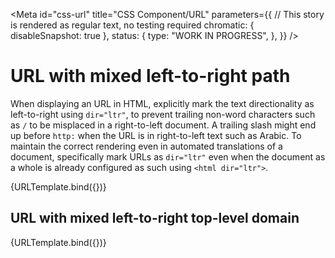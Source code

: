 <!-- @license CC0-1.0 -->


<Meta
  id="css-url"
  title="CSS Component/URL"
  parameters={{
    // This story is rendered as regular text, no testing required
    chromatic: { disableSnapshot: true },
    status: {
      type: "WORK IN PROGRESS",
    },
  }}
/>

# URL with mixed left-to-right path

When displaying an URL in HTML, explicitly mark the text directionality as left-to-right using `dir="ltr"`, to prevent trailing non-word characters such as `/` to be misplaced in a right-to-left document. A trailing slash might end up before `http:` when the URL is in right-to-left text such as Arabic. To maintain the correct rendering even in automated translations of a document, specifically mark URLs as `dir="ltr"` even when the document as a whole is already configured as such using `<html dir="ltr">`.

<Canvas>
  <Story
    args={{
      ...defaultArgs,
      url: "https://example.com/الأمثلة/",
    }}
    name="URL with right-to-left path"
  >
    {URLTemplate.bind({})}
  </Story>
</Canvas>

## URL with mixed left-to-right top-level domain

<Canvas>
  <Story
    args={{
      ...defaultArgs,
      url: "https://example.شبكة/",
    }}
    name="URL with right-to-left top-level domain"
  >
    {URLTemplate.bind({})}
  </Story>
</Canvas>
